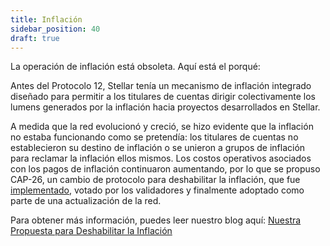 ```yaml
---
title: Inflación
sidebar_position: 40
draft: true
---
```


La operación de inflación está obsoleta. Aquí está el porqué:

Antes del Protocolo 12, Stellar tenía un mecanismo de inflación integrado diseñado para permitir a los titulares de cuentas dirigir colectivamente los lumens generados por la inflación hacia proyectos desarrollados en Stellar.

A medida que la red evolucionó y creció, se hizo evidente que la inflación no estaba funcionando como se pretendía: los titulares de cuentas no establecieron su destino de inflación o se unieron a grupos de inflación para reclamar la inflación ellos mismos. Los costos operativos asociados con los pagos de inflación continuaron aumentando, por lo que se propuso CAP-26, un cambio de protocolo para deshabilitar la inflación, que fue [implementado](https://github.com/stellar/stellar-core/releases/tag/v12.0.0), votado por los validadores y finalmente adoptado como parte de una actualización de la red.

Para obtener más información, puedes leer nuestro blog aquí: [Nuestra Propuesta para Deshabilitar la Inflación](https://www.stellar.org/blog/our-proposal-to-disable-inflation)
